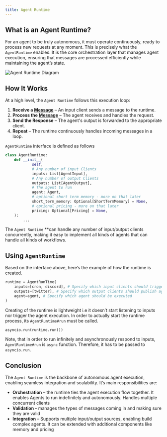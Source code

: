 ```yaml
---
title: Agent Runtime
---
```

## What is an Agent Runtime?

For an agent to be truly autonomous, it must operate continuously, ready to process new requests at any moment. This is precisely what the `AgentRuntime` enables. It is the core orchestration layer that manages agent execution, ensuring that messages are processed efficiently while maintaining the agent’s state.

<img src="/images/agent_1.jpg" alt="Agent Runtime Diagram" />

## How It Works

At a high level, the `Agent Runtime` follows this execution loop:

1. **Receive a [Message](https://github.com/galadriel-ai/galadriel/blob/main/galadriel/entities.py#L11)** – An input client sends a message to the runtime.
2. **Process the [Message](https://github.com/galadriel-ai/galadriel/blob/main/galadriel/entities.py#L11)** – The agent receives and handles the request.
3. **Send the Response** – The agent's output is forwarded to the appropriate client.
4. **Repeat** – The runtime continuously handles incoming messages in a loop.

`AgentRuntime` interface is defined as follows

```python
class AgentRuntime:
    def __init__(
            self,
            # Any number of input Clients
            inputs: List[AgentInput],
            # Any number of output Clients
            outputs: List[AgentOutput],
            # The agent to run
            agent: Agent,
            # optional short term memory - more on that later
            short_term_memory: Optional[ShortTermMemory] = None,
            # optional pricing - more on that later
            pricing: Optional[Pricing] = None,
    ):
        ...
```

The `Agent Runtime` **can handle any number of input/output clients concurrently, making it easy to implement all kinds of agents that can handle all kinds of workflows.

## Using `AgentRuntime`

Based on the interface above, here’s the example of how the runtime is created.

```python
runtime = AgentRunTime(
	inputs=[cron, discord], # Specify which input clients should trigger agent execution
	outputs=[twitter], # Specify which output clients should publish agent's results
	agent=agent, # Specify which agent should be executed
)
```

Creating of the runtime is lightweight i.e it doesn’t start listening to inputs nor trigger the agent execution. In order to actually start the runtime process, its `AgentRuntime#run` must be called.

```python
asyncio.run(runtime.run())
```

Note, that in order to run infinitely and asynchronously respond to inputs, `AgentRuntime#run` is `async` function. Therefore, it has to be passed to `asyncio.run`.

## Conclusion

The `Agent Runtime` is the backbone of autonomous agent execution, enabling seamless integration and scalability. It’s main responsibilities are:

- **Orchestration** – the runtime ties the agent execution flow together. It enables Agents to run indefinitely and autonomously. Handles multiple concurrent clients
- **Validation -** manages the types of messages coming in and making sure they are valid
- **Integration** – Supports multiple input/output sources, enabling build complex agents. It can be extended with additional components like memory and pricing